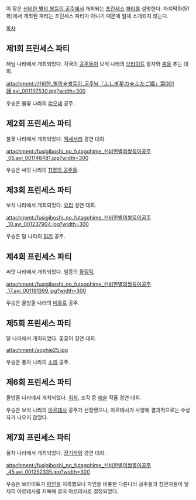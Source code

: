 이 장은 [[신비한 별의 쌍둥이 공주]]에서 개최되는 [[프린세스]] [[파티]]를 설명한다. 마지막화(51화)에서 개최된 파티는 프린세스 파티가 아니기 때문에 일체 소개되지 않는다.

[[목차]]
== 제1회 프린세스 파티 ==
해님 나라에서 개최되었다. 각국의 [[공주]]들이 보석 나라의 [[브라이트(신비한 별의 쌍둥이 공주)|브라이트]] 왕자와 [[춤]]을 추는 대회.

attachment:/신비한_별의☆쌍둥이_공주님「ふしぎ星の☆ふたご姬」第001話.avi_001197530.jpg?width=300

우승은 불꽃 나라의 [[리오네#s-2|리오네]] 공주.

== 제2회 프린세스 파티 ==
불꽃 나라에서 개최되었다. [[액세서리#s-1|액세서리]] 경연 대회.

attachment:/fusigiboshi_no_futagohime_신비한별의쌍둥이공주_05.avi_001148481.jpg?width=300

우승은 씨앗 나라의 [[신비한 별의 쌍둥이 공주/등장인물#s-1.5.1|11명의 공주들]].

== 제3회 프린세스 파티 ==
보석 나라에서 개최되었다. [[요리]] 경연 대회.

attachment:/fusigiboshi_no_futagohime_신비한별의쌍둥이공주_10.avi_001237904.jpg?width=300

우승은 달 나라의 [[밀키#s-3|밀키]] 공주.

== 제4회 프린세스 파티 ==
씨앗 나라에서 개최되었다. 일종의 [[올림픽]].

attachment:/fusigiboshi_no_futagohime_신비한별의쌍둥이공주_17.avi_001191399.jpg?width=300

우승은 물방울 나라의 [[미를로]] 공주.

== 제5회 프린세스 파티 ==
달 나라에서 개최되었다. 꽃꽂이 경연 대회.

attachment:/sophie25.jpg

우승은 풍차 나라의 [[소피#s-1.3|소피]] 공주.

== 제6회 프린세스 파티 ==
물방울 나라에서 개최되었다. [[그림#s-1|회화]], 조각 등 [[예술]] 작품 경연 대회.

우승은 보석 나라의 [[아르테사(신비한 별의 쌍둥이 공주)|아르테사]] 공주가 선정됐으나, 아르테사가 사양해 결과적으로는 수상자가 나오지 않았다.

== 제7회 프린세스 파티 ==
풍차 나라에서 개최되었다. [[장기자랑#s-1|장기자랑]] 경연 대회.

attachment:/fusigiboshi_no_futagohime_신비한별의쌍둥이공주_45.avi_001252335.jpg?width=300

우승은 브라이트가 [[파인(신비한 별의 쌍둥이 공주)|파인]]을 지목했으나 파인을 비롯한 다른나라 공주들과 참관자들이 일제히 아르테사를 지목해 결국 아르테사로 결정되었다.
